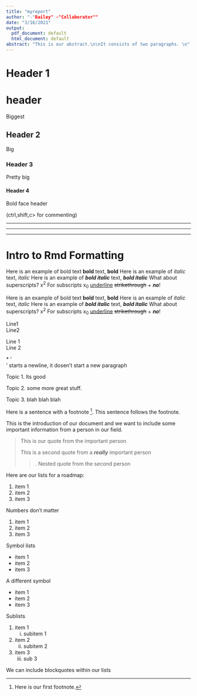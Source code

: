 ```yaml
---
title: "myreport"
author: "-"Bailey" -"Collaborator""
date: "3/16/2021"
output:
  pdf_document: default
  html_document: default
abstract: "This is our abstract.\n\nIt consists of two paragraphs. \n"
---
```


# Header 1
<h1>header</h1>
Biggest 

## Header 2
Big 

### Header 3
Pretty big 

#### Header 4
Bold face header 

<!-- Horizontal rules  --> (ctrl,shift,c> for commenting)


****

_____

-----

# Intro to Rmd Formatting 

Here is an example of bold text **bold** text, __bold__
Here is an example of *italic* text, _italic_
Here is an example of ***bold italic*** text, ___bold italic___
What about superscripts? x^2^ For subscripts x~0~
<u>underline</u>
~~strikethrough~~ + ***no***!

Here is an example of bold text **bold** text, __bold__
Here is an example of *italic* text, _italic_
Here is an example of ***bold italic*** text, ___bold italic___
What about superscripts? x^2^ For subscripts x~0~
<u>underline</u>
~~strikethrough~~ + ***no***!

<!-- Line breaks -->

Line1  
Line2

Line 1 <br>
Line 2

\* '<br>' starts a newline, it dosen't start a new paragraph 

<!--Paragraph-->

Topic 1. Its good

Topic 2. some more great stuff.

Topic 3. blah blah blah 

<!-- Footnotes -->

Here is a sentence with a footnote [^1]. This sentence follows the footnote. 

[^1]: Here is our first footnote. 
[^2]: second footnote

This is the introduction of our document and we want to include some important
information from a person in our field. 

> This is our quote from the important person 
>
> This is a second quote from a ***really*** important person
>
>>. Nested quote from the second person 

<!-- Lists -->

Here are our lists for a roadmap:

1. item 1
2. item 2
3. item 3

Numbers don't matter 

1. item 1
1. item 2
1. item 3

Symbol lists 

- item 1
- item 2
- item 3

A different symbol 
 
* item 1
* item 2 
* item 3

Sublists

1. item 1
    i. subitem 1
2. item 2
    ii. subitem 2
3. item 3
    iii. sub 3

We can include blockquotes within our lists 
































